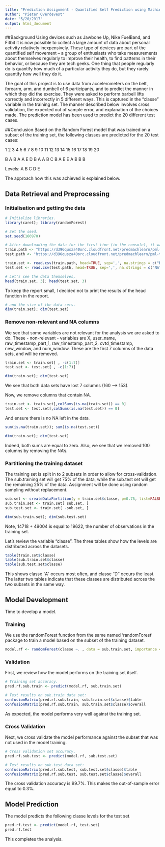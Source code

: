 ```yaml
---
title: "Prediction Assignment - Quantified Self Prediction using Machine Learning - Random Forest"
author: "Pieter Overdevest"
date: "5/20/2017"
output: html_document
---
```


##Background
Using devices such as Jawbone Up, Nike FuelBand, and Fitbit it is now possible to collect a large amount of data about personal activity relatively inexpensively. These type of devices are part of the quantified self movement – a group of enthusiasts who take measurements about themselves regularly to improve their health, to find patterns in their behavior, or because they are tech geeks. One thing that people regularly do is quantify how much of a particular activity they do, but they rarely quantify how well they do it.

The goal of this project is to use data from accelerometers on the belt, forearm, arm, and dumbell of 6 participants, and to predict the manner in which they did the exercise. They were asked to perform barbell lifts correctly and incorrectly in 5 different ways. This is captured in the "classe" variable in the training set. The manner described below involves cross validation, the expected out of sample error, and explanation of the choices made. The prediction model has been used to predict the 20 different test cases.

##Conclusion
Based on the Random Forest model that was trained on a subset of the training set, the following classes are predicted for the 20 test cases:

 1  2  3  4  5  6  7  8  9 10 11 12 13 14 15 16 17 18 19 20 
 
 B  A  B  A  A  E  D  B  A  A  B  C  B  A  E  E  A  B  B  B 
 
Levels: A B C D E


The approach how this was achieved is explained below.

## Data Retrieval and Preprocessing

### Initialisation and getting the data
```r
# Initialize libraries.
library(caret); library(randomForest)

# Set the seed.
set.seed(160970)

# After downloading the data for the first time (in the console), it was observed that some of the data fields contain "#DIV/0!" or are blank (""). Therefore, when downloading the data in this report, these will be marked as "NA".
train.path <- "https://d396qusza40orc.cloudfront.net/predmachlearn/pml-training.csv"
test.path <- "https://d396qusza40orc.cloudfront.net/predmachlearn/pml-testing.csv"

train.set <- read.csv(train.path, head=TRUE, sep=',', na.strings = c("NA", "#DIV/0!", ""))
test.set <- read.csv(test.path, head=TRUE, sep=',', na.strings = c("NA", "#DIV/0!", ""))

# Let's see the data themselves,
head(train.set, 3); head(test.set, 3)
```
To keep the report small, I decided not to print the results of the head function in the report.

```r
# and the size of the data sets.
dim(train.set); dim(test.set)
```

### Remove non-relevant and NA columns
We see that some variables are not relevant for the analysis we are asked to do. These - non-relevant - variables are X, user_name, raw_timestamp_part_1, raw_timestamp_part_2, cvtd_timestamp, new_window, and num_window. These are the first 7 columns of the data sets, and will be removed.
```r
train.set <- train.set[ , -c(1:7)]
test.set <- test.set[ , -c(1:7)]

dim(train.set); dim(test.set)
```
We see that both data sets have lost 7 columns (160 --> 153).

Now, we remove columns that contain NA.
```r
train.set <- train.set[,colSums(is.na(train.set)) == 0]
test.set <- test.set[,colSums(is.na(test.set)) == 0]
```

And ensure there is no NA left in the data.
```r
sum(is.na(train.set)); sum(is.na(test.set))

dim(train.set); dim(test.set)
```
Indeed, both sums are equal to zero. Also, we see that we removed 100 columns by removing the NA's.

### Partitioning the training dataset
The training set is split in to 2 subsets in order to allow for cross-validation. The sub.training set will get 75% of the data, while the sub.test set will get the remaining 25% of the data. Assignment will be done using random sampling without replacement.
```r
sub.set <- createDataPartition(y = train.set$classe, p=0.75, list=FALSE)
sub.train.set <- train.set[ sub.set, ] 
sub.test.set <- train.set[ -sub.set, ]

dim(sub.train.set); dim(sub.test.set)
```
Note, 14718 + 49004 is equal to 19622, the number of observations in the training set.

Let's review the variable "classe". The three tables show how the levels are distributed across the datasets.
```r
table(train.set$classe)
table(sub.train.set$classe)
table(sub.test.set$classe)
```
This shows classe "A" occurs most often, and classe "D" occurs the least. The latter two tables indicate that these classes are distributed across the two subsets in the same way.

## Model Development
Time to develop a model.

### Training
We use the randomForest function from the same named 'randomForest' package to train a model based on the subset of the training dataset.
```r
model.rf <- randomForest(classe ~. , data = sub.train.set, importance = TRUE)
```

### Validation
First, we review how the model performs on the training set itself.
```r
# Training set accuracy.
pred.rf.sub.train <- predict(model.rf, sub.train.set)

# Test results on sub.train data set:
confusionMatrix(pred.rf.sub.train, sub.train.set$classe)$table
confusionMatrix(pred.rf.sub.train, sub.train.set$classe)$overall
```
As expected, the model performs very well against the training set.

### Cross Validation
Next, we cross validate the model performance against the subset that was not used in the model training.
```r
# Cross validation set accuracy.
pred.rf.sub.test <- predict(model.rf, sub.test.set)

# Test results on sub.test data set:
confusionMatrix(pred.rf.sub.test, sub.test.set$classe)$table
confusionMatrix(pred.rf.sub.test, sub.test.set$classe)$overall
```
The cross validation accuracy is 99.7%. This makes the out-of-sample error equal to 0.3%.

## Model Prediction

The model predicts the following classe levels for the test set.
```r
pred.rf.test <- predict(model.rf, test.set)
pred.rf.test
```

This completes the analysis.